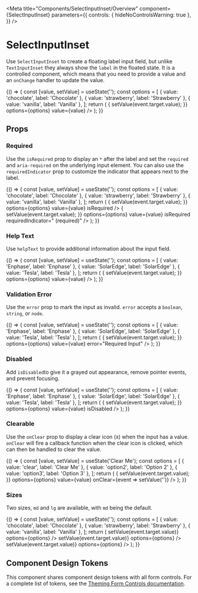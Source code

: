 
<Meta
  title="Components/SelectInputInset/Overview"
  component={SelectInputInset}
  parameters={{
    controls: { hideNoControlsWarning: true },
  }}
/>

# SelectInputInset

Use `SelectInputInset` to create a floating label input field, but unlike `TextInputInset` they always show the `label` in the floated state. It is a controlled component, which means that you need to provide a value and an `onChange` handler to update the value.

<Canvas withSource="open">
  <Story
    name="Default"
    parameters={{
      design: {
        type: 'figma',
        url: 'https://www.figma.com/file/k1kOsplTGXvSSMQQCzhCND/Palmetto-Design-System?node-id=130%3A3463',
      },
    }}
  >
    {() => {
      const [value, setValue] = useState('');
      const options = [
        { value: 'chocolate', label: 'Chocolate' },
        { value: 'strawberry', label: 'Strawberry' },
        { value: 'vanilla', label: 'Vanilla' },
      ];
      return (
        <SelectInputInset
          id="default Select"
          label="Label"
          onChange={event => {
            setValue(event.target.value);
          }}
          options={options}
          value={value}
        />
      );
    }}
  </Story>
</Canvas>

## Props

<ArgsTable of={SelectInputInset} />

### Required

Use the `isRequired` prop to display an `*` after the label and set the `required` and `aria-required` on the underlying input element. You can also use the `requiredIndicator` prop to customize the indicator that appears next to the label.

<Canvas>
  <Story name="Required">
    {() => {
      const [value, setValue] = useState('');
      const options = [
        { value: 'chocolate', label: 'Chocolate' },
        { value: 'strawberry', label: 'Strawberry' },
        { value: 'vanilla', label: 'Vanilla' },
      ];
      return (
        <Box gap="md">
          <SelectInputInset
            id="requiredSelect"
            label="Required Field"
            onChange={event => {
              setValue(event.target.value);
            }}
            options={options}
            value={value}
            isRequired
          />
          <SelectInputInset
            id="customRequiredSelect"
            label="Custom Required Indicator Field"
            onChange={event => {
              setValue(event.target.value);
            }}
            options={options}
            value={value}
            isRequired
            requiredIndicator=" (required)"
          />
        </Box>
      );
    }}
  </Story>
</Canvas>

### Help Text

Use `helpText` to provide additional information about the input field.

<Canvas>
  <Story name="Help Text">
    {() => {
      const [value, setValue] = useState('');
      const options = [
        { value: 'Enphase', label: 'Enphase' },
        { value: 'SolarEdge', label: 'SolarEdge' },
        { value: 'Tesla', label: 'Tesla' },
      ];
      return (
        <SelectInputInset
          id="helpTextSelect"
          label="Inverter Manufacturer"
          helpText="Must be from the approved vendor list"
          onChange={event => {
            setValue(event.target.value);
          }}
          options={options}
          value={value}
        />
      );
    }}
  </Story>
</Canvas>

### Validation Error

Use the `error` prop to mark the input as invalid. `error` accepts a `boolean`, `string`, or `node`.

<Canvas>
  <Story name="Error">
    {() => {
      const [value, setValue] = useState('');
      const options = [
        { value: 'Enphase', label: 'Enphase' },
        { value: 'SolarEdge', label: 'SolarEdge' },
        { value: 'Tesla', label: 'Tesla' },
      ];
      return (
        <SelectInputInset
          id="errorSelect"
          label="Inverter Manufacturer"
          helpText="Must be from the approved vendor list"
          onChange={event => {
            setValue(event.target.value);
          }}
          options={options}
          value={value}
          error="Required Input"
        />
      );
    }}
  </Story>
</Canvas>

### Disabled

Add `isDisabled`to give it a grayed out appearance, remove pointer events, and prevent focusing.

<Canvas>
  <Story name="Disabled">
    {() => {
      const [value, setValue] = useState('');
      const options = [
        { value: 'Enphase', label: 'Enphase' },
        { value: 'SolarEdge', label: 'SolarEdge' },
        { value: 'Tesla', label: 'Tesla' },
      ];
      return (
        <SelectInputInset
          id="disabledSelect"
          label="Disabled Input"
          onChange={event => {
            setValue(event.target.value);
          }}
          options={options}
          value={value}
          isDisabled
        />
      );
    }}
  </Story>
</Canvas>

### Clearable

Use the `onClear` prop to display a clear icon (x) when the input has a value. `onClear` will fire
a callback function when the clear icon is clicked, which can then be handled to clear the value.

<Canvas>
  <Story name="Clearable">
    {() => {
      const [value, setValue] = useState('Clear Me');
      const options = [
        { value: 'clear', label: 'Clear Me' },
        { value: 'option2', label: 'Option 2' },
        { value: 'option3', label: 'Option 3' },
      ];
      return (
        <SelectInputInset
          id="clearableSelect"
          label="Clearable Input"
          onChange={event => {
            setValue(event.target.value);
          }}
          options={options}
          value={value}
          onClear={event => setValue('')}
        />
      );
    }}
  </Story>
</Canvas>

### Sizes

Two sizes, `md` and `lg` are available, with `md` being the default.

<Canvas>
  <Story name="Sizes" parameters={RESPONSIVE_STORY}>
    {() => {
      const [value, setValue] = useState('');
      const options = [
        { value: 'chocolate', label: 'Chocolate' },
        { value: 'strawberry', label: 'Strawberry' },
        { value: 'vanilla', label: 'Vanilla' },
      ];
      return (
        <Box gap="md">
          <SelectInputInset
            id="mdFlavorInput"
            value={value}
            label="md size"
            onChange={event => setValue(event.target.value)}
            options={options}
          />
          <SelectInputInset
            id="lgFlavorInput"
            value={value}
            size="lg"
            label="lg size"
            onChange={event => setValue(event.target.value)}
            options={options}
          />
          <SelectInputInset
            id="responsiveFlavorInput"
            value={value}
            size={{ base: 'md', tablet: 'lg', desktop: 'md', hd: 'lg' }}
            label="responsive size"
            onChange={event => setValue(event.target.value)}
            options={options}
          />
        </Box>
      );
    }}
  </Story>
</Canvas>

## Component Design Tokens

This component shares component design tokens with all form controls. For a complete list of tokens, see the [Theming Form Controls documentation](/docs/theming-form-controls--custom-theme-form).
